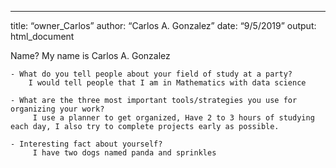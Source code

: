 ---
title: "owner_Carlos"
author: "Carlos A. Gonzalez"
date: "9/5/2019"
output: html_document


 Name? My name is Carlos A. Gonzalez

    - What do you tell people about your field of study at a party? 
        I would tell people that I am in Mathematics with data science

    - What are the three most important tools/strategies you use for organizing your work?
         I use a planner to get organized, Have 2 to 3 hours of studying each day, I also try to complete projects early as possible.

    - Interesting fact about yourself? 
         I have two dogs named panda and sprinkles